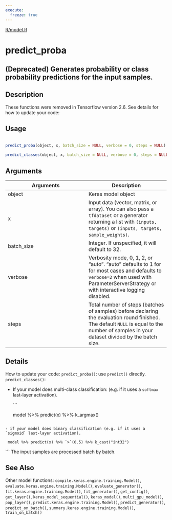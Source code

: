 ```yaml
---
execute:
  freeze: true
---
```


[R/model.R](https://github.com/rstudio/keras//blob/main/R/model.R#L955) 

# predict_proba

## (Deprecated) Generates probability or class probability predictions for the input samples.

## Description
 These functions were removed in Tensorflow version 2.6. See details for how to update your code: 


## Usage
```r
 
predict_proba(object, x, batch_size = NULL, verbose = 0, steps = NULL) 
 
predict_classes(object, x, batch_size = NULL, verbose = 0, steps = NULL) 
```

## Arguments
|Arguments|Description|
|---|---|
| object | Keras model object |
| x | Input data (vector, matrix, or array). You can also pass a `tfdataset` or a generator returning a list with `(inputs, targets)` or `(inputs, targets, sample_weights)`. |
| batch_size | Integer. If unspecified, it will default to 32. |
| verbose | Verbosity mode, 0, 1, 2, or "auto". "auto" defaults to 1 for for most cases and defaults to `verbose=2` when used with ParameterServerStrategy or with interactive logging disabled. |
| steps | Total number of steps (batches of samples) before declaring the evaluation round finished. The default `NULL` is equal to the number of samples in your dataset divided by the batch size. |

## Details

 How to update your code:  `predict_proba()`: use `predict()` directly.  `predict_classes()`:  

- If your model does multi-class classification: (e.g. if it uses a `softmax` last-layer activation). 

  ```

     model %>% predict(x) %>% k_argmax() 

```  

- if your model does binary classification (e.g. if it uses a `sigmoid` last-layer activation). 

  ```

     model %>% predict(x) %>% `>`(0.5) %>% k_cast("int32") 

```  The input samples are processed batch by batch. 





## See Also
 Other model functions:  `compile.keras.engine.training.Model()`, `evaluate.keras.engine.training.Model()`, `evaluate_generator()`, `fit.keras.engine.training.Model()`, `fit_generator()`, `get_config()`, `get_layer()`, `keras_model_sequential()`, `keras_model()`, `multi_gpu_model()`, `pop_layer()`, `predict.keras.engine.training.Model()`, `predict_generator()`, `predict_on_batch()`, `summary.keras.engine.training.Model()`, `train_on_batch()` 


